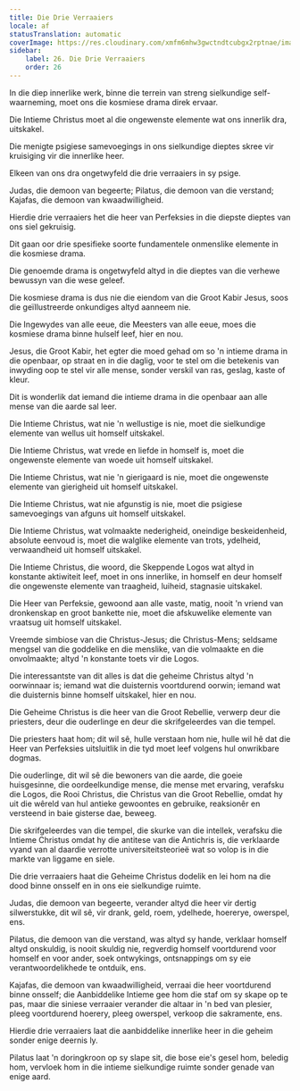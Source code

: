 ```yaml
---
title: Die Drie Verraaiers
locale: af
statusTranslation: automatic
coverImage: https://res.cloudinary.com/xmfm6mhw3gwctndtcubgx2rptnae/image/upload/v1741354419/small_cover_la_gran_rebelion_28716e29d2.webp
sidebar:
    label: 26. Die Drie Verraaiers
    order: 26
---
```

In die diep innerlike werk, binne die terrein van streng sielkundige self-waarneming, moet ons die kosmiese drama direk ervaar.

Die Intieme Christus moet al die ongewenste elemente wat ons innerlik dra, uitskakel.

Die menigte psigiese samevoegings in ons sielkundige dieptes skree vir kruisiging vir die innerlike heer.

Elkeen van ons dra ongetwyfeld die drie verraaiers in sy psige.

Judas, die demoon van begeerte; Pilatus, die demoon van die verstand; Kajafas, die demoon van kwaadwilligheid.

Hierdie drie verraaiers het die heer van Perfeksies in die diepste dieptes van ons siel gekruisig.

Dit gaan oor drie spesifieke soorte fundamentele onmenslike elemente in die kosmiese drama.

Die genoemde drama is ongetwyfeld altyd in die dieptes van die verhewe bewussyn van die wese geleef.

Die kosmiese drama is dus nie die eiendom van die Groot Kabir Jesus, soos die geïllustreerde onkundiges altyd aanneem nie.

Die Ingewydes van alle eeue, die Meesters van alle eeue, moes die kosmiese drama binne hulself leef, hier en nou.

Jesus, die Groot Kabir, het egter die moed gehad om so 'n intieme drama in die openbaar, op straat en in die daglig, voor te stel om die betekenis van inwyding oop te stel vir alle mense, sonder verskil van ras, geslag, kaste of kleur.

Dit is wonderlik dat iemand die intieme drama in die openbaar aan alle mense van die aarde sal leer.

Die Intieme Christus, wat nie 'n wellustige is nie, moet die sielkundige elemente van wellus uit homself uitskakel.

Die Intieme Christus, wat vrede en liefde in homself is, moet die ongewenste elemente van woede uit homself uitskakel.

Die Intieme Christus, wat nie 'n gierigaard is nie, moet die ongewenste elemente van gierigheid uit homself uitskakel.

Die Intieme Christus, wat nie afgunstig is nie, moet die psigiese samevoegings van afguns uit homself uitskakel.

Die Intieme Christus, wat volmaakte nederigheid, oneindige beskeidenheid, absolute eenvoud is, moet die walglike elemente van trots, ydelheid, verwaandheid uit homself uitskakel.

Die Intieme Christus, die woord, die Skeppende Logos wat altyd in konstante aktiwiteit leef, moet in ons innerlike, in homself en deur homself die ongewenste elemente van traagheid, luiheid, stagnasie uitskakel.

Die Heer van Perfeksie, gewoond aan alle vaste, matig, nooit 'n vriend van dronkenskap en groot bankette nie, moet die afskuwelike elemente van vraatsug uit homself uitskakel.

Vreemde simbiose van die Christus-Jesus; die Christus-Mens; seldsame mengsel van die goddelike en die menslike, van die volmaakte en die onvolmaakte; altyd 'n konstante toets vir die Logos.

Die interessantste van dit alles is dat die geheime Christus altyd 'n oorwinnaar is; iemand wat die duisternis voortdurend oorwin; iemand wat die duisternis binne homself uitskakel, hier en nou.

Die Geheime Christus is die heer van die Groot Rebellie, verwerp deur die priesters, deur die ouderlinge en deur die skrifgeleerdes van die tempel.

Die priesters haat hom; dit wil sê, hulle verstaan hom nie, hulle wil hê dat die Heer van Perfeksies uitsluitlik in die tyd moet leef volgens hul onwrikbare dogmas.

Die ouderlinge, dit wil sê die bewoners van die aarde, die goeie huisgesinne, die oordeelkundige mense, die mense met ervaring, verafsku die Logos, die Rooi Christus, die Christus van die Groot Rebellie, omdat hy uit die wêreld van hul antieke gewoontes en gebruike, reaksionêr en versteend in baie gisterse dae, beweeg.

Die skrifgeleerdes van die tempel, die skurke van die intellek, verafsku die Intieme Christus omdat hy die antitese van die Antichris is, die verklaarde vyand van al daardie verrotte universiteitsteorieë wat so volop is in die markte van liggame en siele.

Die drie verraaiers haat die Geheime Christus dodelik en lei hom na die dood binne onsself en in ons eie sielkundige ruimte.

Judas, die demoon van begeerte, verander altyd die heer vir dertig silwerstukke, dit wil sê, vir drank, geld, roem, ydelhede, hoererye, owerspel, ens.

Pilatus, die demoon van die verstand, was altyd sy hande, verklaar homself altyd onskuldig, is nooit skuldig nie, regverdig homself voortdurend voor homself en voor ander, soek ontwykings, ontsnappings om sy eie verantwoordelikhede te ontduik, ens.

Kajafas, die demoon van kwaadwilligheid, verraai die heer voortdurend binne onsself; die Aanbiddelike Intieme gee hom die staf om sy skape op te pas, maar die siniese verraaier verander die altaar in 'n bed van plesier, pleeg voortdurend hoerery, pleeg owerspel, verkoop die sakramente, ens.

Hierdie drie verraaiers laat die aanbiddelike innerlike heer in die geheim sonder enige deernis ly.

Pilatus laat 'n doringkroon op sy slape sit, die bose eie's gesel hom, beledig hom, vervloek hom in die intieme sielkundige ruimte sonder genade van enige aard.

